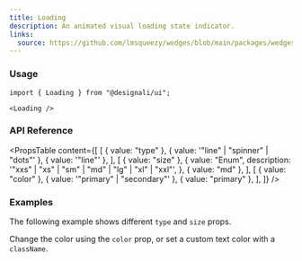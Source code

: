 ```yaml
---
title: Loading
description: An animated visual loading state indicator.
links:
  source: https://github.com/lmsqueezy/wedges/blob/main/packages/wedges/src/components/Loading/Loading.tsx
---
```


<PreviewComponent name="loading/preview" />

### Usage

```tsx
import { Loading } from "@designali/ui";
```

```tsx showLineNumbers
<Loading />
```

### API Reference

<PropsTable
  content={[
    [
      { value: "type" },
      { value: '"line" | "spinner" | "dots"' },
      { value: '"line"' },
    ],
    [
      { value: "size" },
      {
        value: "Enum",
        description: '"xxs" | "xs" | "sm" | "md" | "lg" | "xl" | "xxl"',
      },
      { value: "md" },
    ],
    [
      { value: "color" },
      { value: '"primary" | "secondary"' },
      { value: "primary" },
    ],
  ]}
/>

### Examples

The following example shows different `type` and `size` props.

<PreviewComponent name="loading/example-1" />

Change the color using the `color` prop, or set a custom text color with a
`className`.

<PreviewComponent name="loading/example-2" />
